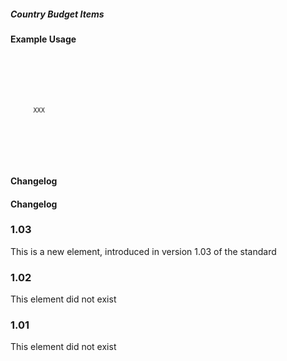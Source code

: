 ===== Country Budget Items ===== 
{{for revision 1.03}}
{{for release 1.03}}
==== Example Usage ====

<code xml>
<country-budget-items vocabulary="XXX">
    <budget-item code="XXX" percentage="100">
       <description xml:lang="en">XXX</description>
    </budget-item>
</country-budget-items>
</code>

==== Changelog ====
==== Changelog ====
===1.03===
This is a new element, introduced in version 1.03 of the standard
===1.02===
This element did not exist
===1.01===
This element did not exist